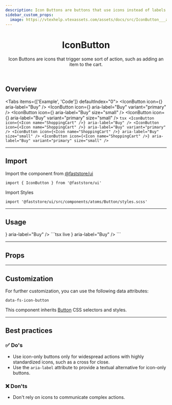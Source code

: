 ```yaml
---
description: Icon Buttons are buttons that use icons instead of labels.
sidebar_custom_props:
  image: https://vtexhelp.vtexassets.com/assets/docs/src/IconButton___a815b0a38dda52d079b3f73784c92c6b.png
---
```



<header>

# IconButton

Icon Buttons are icons that trigger some sort of action, such as adding an item to the cart.

</header>

## Overview

<Tabs items={['Example', 'Code']} defaultIndex="0">
  <Tab>
    <OverviewSection>
      <IconButton icon={<Icon name="ShoppingCart" />} aria-label="Buy" />
      <IconButton icon={<Icon name="ShoppingCart" />} aria-label="Buy" variant="primary" />
      <IconButton icon={<Icon name="ShoppingCart" />} aria-label="Buy" size="small" />
      <IconButton icon={<Icon name="ShoppingCart" />} aria-label="Buy" variant="primary" size="small" />
    </OverviewSection>
  </Tab>
  <Tab>
    ```tsx
    <IconButton icon={<Icon name="ShoppingCart" />} aria-label="Buy" />
    <IconButton icon={<Icon name="ShoppingCart" />} aria-label="Buy" variant="primary" />
    <IconButton icon={<Icon name="ShoppingCart" />} aria-label="Buy" size="small" />
    <IconButton icon={<Icon name="ShoppingCart" />} aria-label="Buy" variant="primary" size="small" />
    ```
  </Tab>
</Tabs>

---

## Import

Import the component from [@faststore/ui](/../components)

```tsx
import { IconButton } from '@faststore/ui'
```

Import Styles

```tsx
import '@faststore/ui/src/components/atoms/Button/styles.scss'
```

---

## Usage

<OverviewSection>
  <IconButton icon={<Icon name="ShoppingCart" />} aria-label="Buy" />
</OverviewSection>
```tsx live
<IconButton icon={<Icon name="ShoppingCart" />} aria-label="Buy" />
```

---

## Props

<PropsSection name="IconButton" />

---

## Customization

For further customization, you can use the following data attributes:

`data-fs-icon-button`

This component inherits [Button](/components/atoms/button) CSS selectors and styles.

---

## Best practices

### ✅ Do's

- Use icon-only buttons only for widespread actions with highly standardized icons, such as a cross for close.
- Use the `aria-label` attribute to provide a textual alternative for icon-only buttons.

### ❌ Don'ts

- Don't rely on icons to communicate complex actions.
